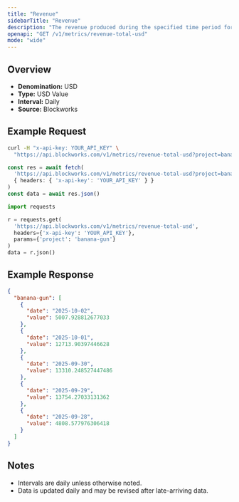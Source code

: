 ```yaml
---
title: "Revenue"
sidebarTitle: "Revenue"
description: "The revenue produced during the specified time period for given project."
openapi: "GET /v1/metrics/revenue-total-usd"
mode: "wide"
---
```


## Overview

- **Denomination:** USD
- **Type:** USD Value
- **Interval:** Daily
- **Source:** Blockworks

## Example Request

<CodeGroup>

```bash cURL
curl -H "x-api-key: YOUR_API_KEY" \
  "https://api.blockworks.com/v1/metrics/revenue-total-usd?project=banana-gun"
```

```typescript TypeScript
const res = await fetch(
  'https://api.blockworks.com/v1/metrics/revenue-total-usd?project=banana-gun',
  { headers: { 'x-api-key': 'YOUR_API_KEY' } }
)
const data = await res.json()
```

```python Python
import requests

r = requests.get(
  'https://api.blockworks.com/v1/metrics/revenue-total-usd',
  headers={'x-api-key': 'YOUR_API_KEY'},
  params={'project': 'banana-gun'}
)
data = r.json()
```

</CodeGroup>

## Example Response

```json
{
  "banana-gun": [
    {
      "date": "2025-10-02",
      "value": 5007.928812677033
    },
    {
      "date": "2025-10-01",
      "value": 12713.90397446628
    },
    {
      "date": "2025-09-30",
      "value": 13310.248527447486
    },
    {
      "date": "2025-09-29",
      "value": 13754.27033131362
    },
    {
      "date": "2025-09-28",
      "value": 4808.577976306418
    }
  ]
}
```

## Notes
- Intervals are daily unless otherwise noted.
- Data is updated daily and may be revised after late-arriving data.